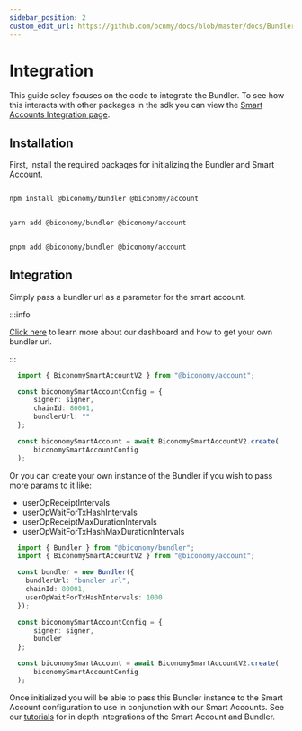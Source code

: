 ```yaml
---
sidebar_position: 2
custom_edit_url: https://github.com/bcnmy/docs/blob/master/docs/Bundler/integration.mdx
---
```


# Integration

This guide soley focuses on the code to integrate the Bundler. To see how this interacts with other packages in the sdk you can view the [Smart Accounts Integration page](/Account/integration).

## Installation

First, install the required packages for initializing the Bundler and Smart Account.


<Tabs>
<TabItem value="js" label="npm">

```bash

npm install @biconomy/bundler @biconomy/account

```

</TabItem>
<TabItem value="py" label="yarn">

```bash

yarn add @biconomy/bundler @biconomy/account

```

</TabItem>
<TabItem value="java" label="pnpm">

```bash

pnpm add @biconomy/bundler @biconomy/account

```

</TabItem>
</Tabs>

## Integration 
Simply pass a bundler url as a parameter for the smart account.

:::info

[Click here](/dashboard/keys) to learn more about our dashboard and how to get your own bundler url.

:::

```typescript
  import { BiconomySmartAccountV2 } from "@biconomy/account";

  const biconomySmartAccountConfig = {
      signer: signer,
      chainId: 80001,
      bundlerUrl: ""
  };

  const biconomySmartAccount = await BiconomySmartAccountV2.create(
      biconomySmartAccountConfig
  );
```

Or you can create your own instance of the Bundler if you wish to pass more params to it like:
- userOpReceiptIntervals
- userOpWaitForTxHashIntervals
- userOpReceiptMaxDurationIntervals
- userOpWaitForTxHashMaxDurationIntervals

```typescript
  import { Bundler } from "@biconomy/bundler";
  import { BiconomySmartAccountV2 } from "@biconomy/account";

  const bundler = new Bundler({
    bundlerUrl: "bundler url",
    chainId: 80001,
    userOpWaitForTxHashIntervals: 1000
  });

  const biconomySmartAccountConfig = {
      signer: signer,
      bundler
  };

  const biconomySmartAccount = await BiconomySmartAccountV2.create(
      biconomySmartAccountConfig
  );
```

Once initialized you will be able to pass this Bundler instance to the Smart Account configuration to use in conjunction with our Smart Accounts. See our [tutorials](/category/tutorials) for in depth integrations of the Smart Account and Bundler.
